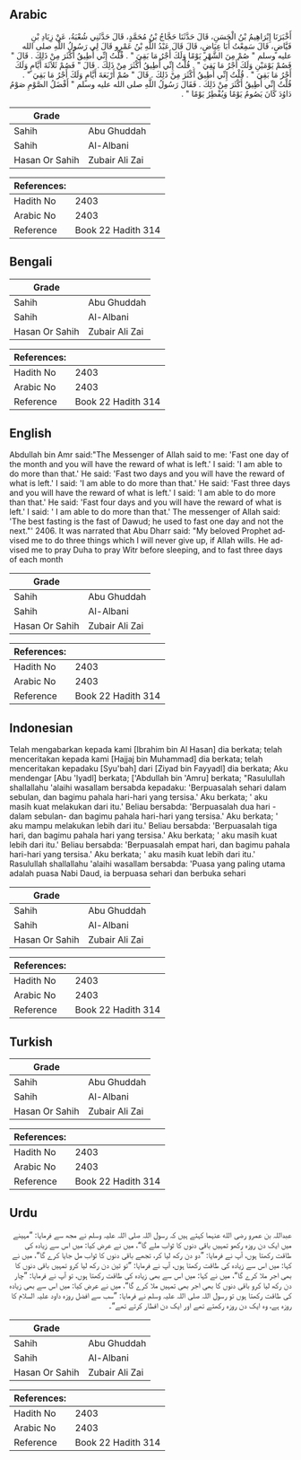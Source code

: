 ## Arabic


<div dir="rtl" lang="ar" style={{fontSize:'larger',backgroundColor:'#f8f9fa',padding:20}}>
أَخْبَرَنَا إِبْرَاهِيمُ بْنُ الْحَسَنِ، قَالَ حَدَّثَنَا حَجَّاجُ بْنُ مُحَمَّدٍ، قَالَ حَدَّثَنِي شُعْبَةُ، عَنْ زِيَادِ بْنِ فَيَّاضٍ، قَالَ سَمِعْتُ أَبَا عِيَاضٍ، قَالَ قَالَ عَبْدُ اللَّهِ بْنُ عَمْرٍو قَالَ لِي رَسُولُ اللَّهِ صلى الله عليه وسلم ‏"‏ صُمْ مِنَ الشَّهْرِ يَوْمًا وَلَكَ أَجْرُ مَا بَقِيَ ‏"‏ ‏.‏ قُلْتُ إِنِّي أُطِيقُ أَكْثَرَ مِنْ ذَلِكَ ‏.‏ قَالَ ‏"‏ فَصُمْ يَوْمَيْنِ وَلَكَ أَجْرُ مَا بَقِيَ ‏"‏ ‏.‏ قُلْتُ إِنِّي أُطِيقُ أَكْثَرَ مِنْ ذَلِكَ ‏.‏ قَالَ ‏"‏ فَصُمْ ثَلاَثَةَ أَيَّامٍ وَلَكَ أَجْرُ مَا بَقِيَ ‏"‏ ‏.‏ قُلْتُ إِنِّي أُطِيقُ أَكْثَرَ مِنْ ذَلِكَ ‏.‏ قَالَ ‏"‏ صُمْ أَرْبَعَةَ أَيَّامٍ وَلَكَ أَجْرُ مَا بَقِيَ ‏"‏ ‏.‏ قُلْتُ إِنِّي أُطِيقُ أَكْثَرَ مِنْ ذَلِكَ ‏.‏ فَقَالَ رَسُولُ اللَّهِ صلى الله عليه وسلم ‏"‏ أَفْضَلُ الصَّوْمِ صَوْمُ دَاوُدَ كَانَ يَصُومُ يَوْمًا وَيُفْطِرُ يَوْمًا ‏"‏ ‏.‏
</div>
<div style={{backgroundColor:'#f8f9fa',padding:20, marginBottom: 10}}><table> <thead> <tr> <th>Grade</th> <th></th> </tr> </thead> <tbody> <tr><td>Sahih</td><td>Abu Ghuddah</td></tr><tr><td>Sahih</td><td>Al-Albani</td></tr><tr><td>Hasan Or Sahih</td><td>Zubair Ali Zai</td></tr></tbody></table><table> <thead> <tr> <th>References:</th> <th></th> </tr> </thead> <tbody><tr><td>Hadith No</td><td>2403</td></tr><tr><td>Arabic No</td><td>2403</td></tr><tr><td>Reference</td><td>Book 22 Hadith 314</td></tr></tbody></table></div>

## Bengali


<div dir="ltr" lang="bn" style={{fontSize:'larger',backgroundColor:'#f8f9fa',padding:20}}>

</div>
<div style={{backgroundColor:'#f8f9fa',padding:20, marginBottom: 10}}><table> <thead> <tr> <th>Grade</th> <th></th> </tr> </thead> <tbody> <tr><td>Sahih</td><td>Abu Ghuddah</td></tr><tr><td>Sahih</td><td>Al-Albani</td></tr><tr><td>Hasan Or Sahih</td><td>Zubair Ali Zai</td></tr></tbody></table><table> <thead> <tr> <th>References:</th> <th></th> </tr> </thead> <tbody><tr><td>Hadith No</td><td>2403</td></tr><tr><td>Arabic No</td><td>2403</td></tr><tr><td>Reference</td><td>Book 22 Hadith 314</td></tr></tbody></table></div>

## English


<div dir="ltr" lang="en" style={{fontSize:'larger',backgroundColor:'#f8f9fa',padding:20}}>
Abdullah bin Amr said:"The Messenger of Allah said to me: 'Fast one day of the month and you will have the reward of what is left.' I said: 'I am able to do more than that.' He said: 'Fast two days and you will have the reward of what is left.' I said: 'I am able to do more than that.' He said: 'Fast three days and you will have the reward of what is left.' I said: 'I am able to do more than that.' He said: 'Fast four days and you will have the reward of what is left.' I said: ' I am able to do more than that.' The messenger of Allah said: 'The best fasting is the fast of Dawud; he used to fast one day and not the next."' 2406. It was narrated that Abu Dharr said: "My beloved Prophet advised me to do three things which I will never give up, if Allah wills. He advised me to pray Duha to pray Witr before sleeping, and to fast three days of each month
</div>
<div style={{backgroundColor:'#f8f9fa',padding:20, marginBottom: 10}}><table> <thead> <tr> <th>Grade</th> <th></th> </tr> </thead> <tbody> <tr><td>Sahih</td><td>Abu Ghuddah</td></tr><tr><td>Sahih</td><td>Al-Albani</td></tr><tr><td>Hasan Or Sahih</td><td>Zubair Ali Zai</td></tr></tbody></table><table> <thead> <tr> <th>References:</th> <th></th> </tr> </thead> <tbody><tr><td>Hadith No</td><td>2403</td></tr><tr><td>Arabic No</td><td>2403</td></tr><tr><td>Reference</td><td>Book 22 Hadith 314</td></tr></tbody></table></div>

## Indonesian


<div dir="ltr" lang="id" style={{fontSize:'larger',backgroundColor:'#f8f9fa',padding:20}}>
Telah mengabarkan kepada kami [Ibrahim bin Al Hasan] dia berkata; telah menceritakan kepada kami [Hajjaj bin Muhammad] dia berkata; telah menceritakan kepadaku [Syu'bah] dari [Ziyad bin Fayyadl] dia berkata; Aku mendengar [Abu 'Iyadl] berkata; ['Abdullah bin 'Amru] berkata; "Rasulullah shallallahu 'alaihi wasallam bersabda kepadaku: 'Berpuasalah sehari dalam sebulan, dan bagimu pahala hari-hari yang tersisa.' Aku berkata; ' aku masih kuat melakukan dari itu.' Beliau bersabda: 'Berpuasalah dua hari -dalam sebulan- dan bagimu pahala hari-hari yang tersisa.' Aku berkata; ' aku mampu melakukan lebih dari itu.' Beliau bersabda: 'Berpuasalah tiga hari, dan bagimu pahala hari yang tersisa.' Aku berkata; ' aku masih kuat lebih dari itu.' Beliau bersabda: 'Berpuasalah empat hari, dan bagimu pahala hari-hari yang tersisa.' Aku berkata; ' aku masih kuat lebih dari itu.' Rasulullah shallallahu 'alaihi wasallam bersabda: 'Puasa yang paling utama adalah puasa Nabi Daud, ia berpuasa sehari dan berbuka sehari
</div>
<div style={{backgroundColor:'#f8f9fa',padding:20, marginBottom: 10}}><table> <thead> <tr> <th>Grade</th> <th></th> </tr> </thead> <tbody> <tr><td>Sahih</td><td>Abu Ghuddah</td></tr><tr><td>Sahih</td><td>Al-Albani</td></tr><tr><td>Hasan Or Sahih</td><td>Zubair Ali Zai</td></tr></tbody></table><table> <thead> <tr> <th>References:</th> <th></th> </tr> </thead> <tbody><tr><td>Hadith No</td><td>2403</td></tr><tr><td>Arabic No</td><td>2403</td></tr><tr><td>Reference</td><td>Book 22 Hadith 314</td></tr></tbody></table></div>

## Turkish


<div dir="ltr" lang="tr" style={{fontSize:'larger',backgroundColor:'#f8f9fa',padding:20}}>

</div>
<div style={{backgroundColor:'#f8f9fa',padding:20, marginBottom: 10}}><table> <thead> <tr> <th>Grade</th> <th></th> </tr> </thead> <tbody> <tr><td>Sahih</td><td>Abu Ghuddah</td></tr><tr><td>Sahih</td><td>Al-Albani</td></tr><tr><td>Hasan Or Sahih</td><td>Zubair Ali Zai</td></tr></tbody></table><table> <thead> <tr> <th>References:</th> <th></th> </tr> </thead> <tbody><tr><td>Hadith No</td><td>2403</td></tr><tr><td>Arabic No</td><td>2403</td></tr><tr><td>Reference</td><td>Book 22 Hadith 314</td></tr></tbody></table></div>

## Urdu


<div dir="rtl" lang="ur" style={{fontSize:'larger',backgroundColor:'#f8f9fa',padding:20}}>
عبداللہ بن عمرو رضی الله عنہما کہتے ہیں کہ رسول اللہ صلی اللہ علیہ وسلم نے مجھ سے فرمایا: ”مہینے میں ایک دن روزہ رکھو تمہیں باقی دنوں کا ثواب ملے گا“، میں نے عرض کیا: میں اس سے زیادہ کی طاقت رکھتا ہوں، آپ نے فرمایا: ”دو دن رکھ لیا کر، تجھے باقی دنوں کا ثواب مل جایا کرے گا“، میں نے کہا: میں اس سے زیادہ کی طاقت رکھتا ہوں، آپ نے فرمایا: ”تو تین دن رکھ لیا کرو تمہیں باقی دنوں کا بھی اجر ملا کرے گا“، میں نے کہا: میں اس سے بھی زیادہ کی طاقت رکھتا ہوں، تو آپ نے فرمایا: ”چار دن رکھ لیا کرو باقی دنوں کا بھی اجر بھی تمہیں ملا کرے گا“، میں نے عرض کیا: میں اس سے بھی زیادہ کی طاقت رکھتا ہوں تو رسول اللہ صلی اللہ علیہ وسلم نے فرمایا: ”سب سے افضل روزہ داود علیہ السلام کا روزہ ہے، وہ ایک دن روزہ رکھتے تھے اور ایک دن افطار کرتے تھے“۔
</div>
<div style={{backgroundColor:'#f8f9fa',padding:20, marginBottom: 10}}><table> <thead> <tr> <th>Grade</th> <th></th> </tr> </thead> <tbody> <tr><td>Sahih</td><td>Abu Ghuddah</td></tr><tr><td>Sahih</td><td>Al-Albani</td></tr><tr><td>Hasan Or Sahih</td><td>Zubair Ali Zai</td></tr></tbody></table><table> <thead> <tr> <th>References:</th> <th></th> </tr> </thead> <tbody><tr><td>Hadith No</td><td>2403</td></tr><tr><td>Arabic No</td><td>2403</td></tr><tr><td>Reference</td><td>Book 22 Hadith 314</td></tr></tbody></table></div>